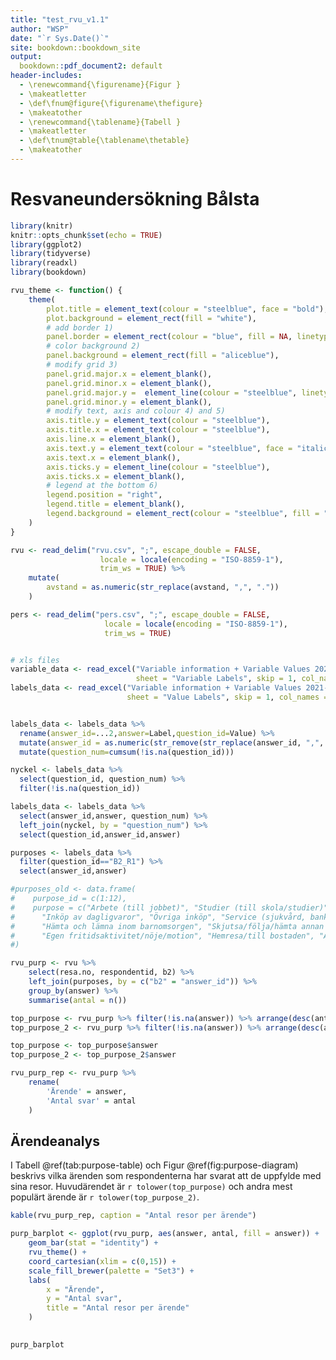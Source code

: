 ```yaml
---
title: "test_rvu_v1.1"
author: "WSP"
date: "`r Sys.Date()`"
site: bookdown::bookdown_site
output:
  bookdown::pdf_document2: default
header-includes:
  - \renewcommand{\figurename}{Figur }
  - \makeatletter
  - \def\fnum@figure{\figurename\thefigure}
  - \makeatother
  - \renewcommand{\tablename}{Tabell }
  - \makeatletter
  - \def\tnum@table{\tablename\thetable}
  - \makeatother
---
```


# Resvaneundersökning Bålsta

```r
library(knitr)
knitr::opts_chunk$set(echo = TRUE)
library(ggplot2)
library(tidyverse)
library(readxl)
library(bookdown)
```

```r
rvu_theme <- function() {
    theme(
        plot.title = element_text(colour = "steelblue", face = "bold"),
        plot.background = element_rect(fill = "white"),
        # add border 1)
        panel.border = element_rect(colour = "blue", fill = NA, linetype = 1),
        # color background 2)
        panel.background = element_rect(fill = "aliceblue"),
        # modify grid 3)
        panel.grid.major.x = element_blank(),
        panel.grid.minor.x = element_blank(),
        panel.grid.major.y =  element_line(colour = "steelblue", linetype = 3, size = 0.5),
        panel.grid.minor.y = element_blank(),
        # modify text, axis and colour 4) and 5)
        axis.title.y = element_text(colour = "steelblue"),
        axis.title.x = element_text(colour = "steelblue"),
        axis.line.x = element_blank(),
        axis.text.y = element_text(colour = "steelblue", face = "italic"),
        axis.text.x = element_blank(),
        axis.ticks.y = element_line(colour = "steelblue"),
        axis.ticks.x = element_blank(),
        # legend at the bottom 6)
        legend.position = "right",
        legend.title = element_blank(),
        legend.background = element_rect(colour = "steelblue", fill = "aliceblue")
    )
}

```


```r

rvu <- read_delim("rvu.csv", ";", escape_double = FALSE, 
                    locale = locale(encoding = "ISO-8859-1"), 
                    trim_ws = TRUE) %>%
    mutate(
        avstand = as.numeric(str_replace(avstand, ",", "."))
    )

pers <- read_delim("pers.csv", ";", escape_double = FALSE, 
                     locale = locale(encoding = "ISO-8859-1"), 
                     trim_ws = TRUE)


# xls files
variable_data <- read_excel("Variable information + Variable Values 2021-05-28.xlsx",
                            sheet = "Variable Labels", skip = 1, col_names = TRUE)
labels_data <- read_excel("Variable information + Variable Values 2021-05-28.xlsx",
                          sheet = "Value Labels", skip = 1, col_names = TRUE)


labels_data <- labels_data %>%
  rename(answer_id=...2,answer=Label,question_id=Value) %>%
  mutate(answer_id = as.numeric(str_remove(str_replace(answer_id, ",", "."),"a"))) %>% #Obs finns NA-observationer
  mutate(question_num=cumsum(!is.na(question_id)))

nyckel <- labels_data %>%
  select(question_id, question_num) %>%
  filter(!is.na(question_id))

labels_data <- labels_data %>%
  select(answer_id,answer, question_num) %>%
  left_join(nyckel, by = "question_num") %>%
  select(question_id,answer_id,answer)

purposes <- labels_data %>%
  filter(question_id=="B2_R1") %>%
  select(answer_id,answer)

#purposes_old <- data.frame(
#    purpose_id = c(1:12),
#    purpose = c("Arbete (till jobbet)", "Studier (till skola/studier)", "Tjänsteresa (resa i arbetet)",
#      "Inköp av dagligvaror", "Övriga inköp", "Service (sjukvård, bank, post etc.)", 
#      "Hämta och lämna inom barnomsorgen", "Skjutsa/följa/hämta annan person", "Besöka släkt och vänner",
#      "Egen fritidsaktivitet/nöje/motion", "Hemresa/till bostaden", "Annat ärende")
#)
```

```r
rvu_purp <- rvu %>%
    select(resa.no, respondentid, b2) %>%
    left_join(purposes, by = c("b2" = "answer_id")) %>%
    group_by(answer) %>%
    summarise(antal = n())

top_purpose <- rvu_purp %>% filter(!is.na(answer)) %>% arrange(desc(antal)) %>% filter(row_number()==1)
top_purpose_2 <- rvu_purp %>% filter(!is.na(answer)) %>% arrange(desc(antal)) %>% filter(row_number()==2)

top_purpose <- top_purpose$answer
top_purpose_2 <- top_purpose_2$answer

rvu_purp_rep <- rvu_purp %>%
    rename(
        'Ärende' = answer,
        'Antal svar' = antal
    )

```

## Ärendeanalys

I Tabell \@ref(tab:purpose-table) och Figur \@ref(fig:purpose-diagram) beskrivs vilka ärenden som respondenterna har svarat att de uppfylde med sina resor. Huvudärendet är `r tolower(top_purpose)` och andra mest populärt ärende är `r tolower(top_purpose_2)`.

```r
kable(rvu_purp_rep, caption = "Antal resor per ärende")

```

```r
purp_barplot <- ggplot(rvu_purp, aes(answer, antal, fill = answer)) + 
    geom_bar(stat = "identity") +
    rvu_theme() +
    coord_cartesian(xlim = c(0,15)) +
    scale_fill_brewer(palette = "Set3") + 
    labs(
        x = "Ärende",
        y = "Antal svar",
        title = "Antal resor per ärende"
    )
    

purp_barplot

```
